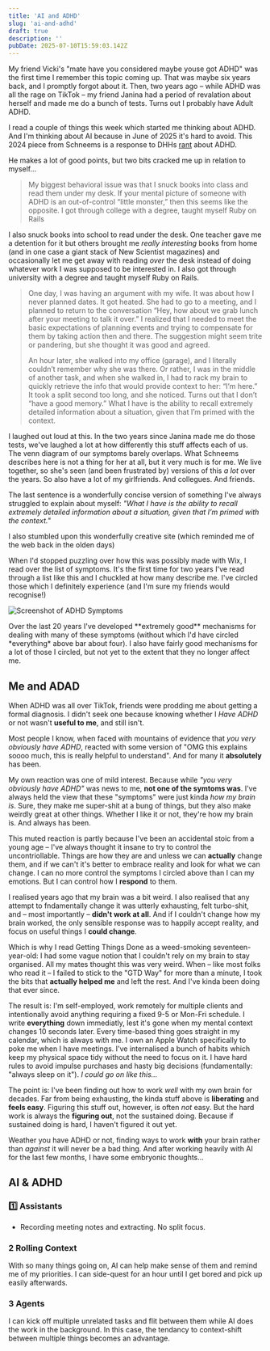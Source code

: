 ```yaml
---
title: 'AI and ADHD'
slug: 'ai-and-adhd'
draft: true
description: ''
pubDate: 2025-07-10T15:59:03.142Z
---
```



My friend Vicki's "mate have you considered maybe youse got ADHD" was the first time I remember this topic coming up. That was maybe six years back, and I promptly forgot about it. Then, two years ago – while ADHD was all the rage on TikTok – my friend Janina had a period of revalation about herself and made me do a bunch of tests. Turns out I probably have Adult ADHD.

I read a couple of things this week which started me thinking about ADHD. And I'm thinking about AI because in June of 2025 it's hard to avoid. This 2024 piece from Schneems is a response to DHHs [rant](https://web.archive.org/web/20241121071802/https://world.hey.com/dhh/cold-reading-an-adhd-affliction-44163793) about ADHD.

<BookmarkCard url="https://www.schneems.com/2024/11/21/my-red-hot-adhd-programming-affliction/" />

He makes a lot of good points, but two bits cracked me up in relation to myself...

> My biggest behavioral issue was that I snuck books into class and read them under my desk. If your mental picture of someone with ADHD is an out-of-control “little monster,” then this seems like the opposite. I got through college with a degree, taught myself Ruby on Rails

I also snuck books into school to read under the desk. One teacher gave me a detention for it but others brought me _really interesting_ books from home (and in one case a giant stack of New Scientist magazines) and occasionally let me get away with reading _over_ the desk instead of doing whatever work I was supposed to be interested in. I also got through university with a degree and taught myself Ruby on Rails.

> One day, I was having an argument with my wife. It was about how I never planned dates. It got heated. She had to go to a meeting, and I planned to return to the conversation “Hey, how about we grab lunch after your meeting to talk it over.” I realized that I needed to meet the basic expectations of planning events and trying to compensate for them by taking action then and there. The suggestion might seem trite or pandering, but she thought it was good and agreed.
>
> An hour later, she walked into my office (garage), and I literally couldn’t remember why she was there. Or rather, I was in the middle of another task, and when she walked in, I had to rack my brain to quickly retrieve the info that would provide context to her: “I’m here.” It took a split second too long, and she noticed. Turns out that I don’t “have a good memory.” What I have is the ability to recall extremely detailed information about a situation, given that I’m primed with the context.

I laughed out loud at this. In the two years since Janina made me do those tests, we've laughed a lot at how differently this stuff affects each of us. The venn diagram of our symptoms barely overlaps. What Schneems describes here is not a thing for her at all, but it very much is for me. We live together, so she's seen (and been frustrated by) versions of this _a lot_ over the years. So also have a lot of my girlfriends. And collegues. And friends.

The last sentence is a wonderfully concise version of something I've always struggled to explain about myself: _"What I have is the ability to recall extremely detailed information about a situation, given that I’m primed with the context."_

I also stumbled upon this wonderfully creative site (which reminded me of the web back in the olden days)

<BookmarkCard url="https://www.adhdexperience.com/" />

When I'd stopped puzzling over how this was possibly made with Wix, I read over the list of symptoms. It's the first time for two years I've read through a list like this and I chuckled at how many describe me. I've circled those which I definitely experience (and I'm sure my friends would recognise!)

![Screenshot of ADHD Symptoms](../../assets/notes/2025-07-10-ai-and-adhd/adhd-screenshot.png)

<Callout>
  Over the last 20 years I've developed **extremely good** mechanisms for dealing with many of these
  symptoms (without which I'd have circled *everything* above bar about four). I also have fairly
  good mechanisms for a lot of those I circled, but not yet to the extent that they no longer affect
  me.
</Callout>

## Me and ADAD

When ADHD was all over TikTok, friends were prodding me about getting a formal diagnosis. I didn't seek one because knowing whether I _Have ADHD_ or not wasn't **useful to me**, and still isn't.

Most people I know, when faced with mountains of evidence that _you very obviously have ADHD_, reacted with some version of "OMG this explains soooo much, this is really helpful to understand". And for many it **absolutely** has been.

My own reaction was one of mild interest. Because while _"you very obviously have ADHD"_ was news to me, **not one of the symtoms was**. I've always held the view that these "symptoms" were just kinda _how my brain is_. Sure, they make me super-shit at a bung of things, but they also make weirdly great at other things. Whether I like it or not, they're how my brain is. And always has been.

This muted reaction is partly because I've been an accidental stoic from a young age – I've always thought it insane to try to control the uncontriollable. Things are how they are and unless we can **actually** change them, and if we can't it's better to embrace reality and look for what we can change. I can no more control the symptoms I circled above than I can my emotions. But I can control how I **respond** to them.

I realised years ago that my brain was a bit weird. I also realised that any attempt to fndamentally change it was utterly exhausting, felt turbo-shit, and – most importantly – **didn't work at all**. And if I couldn't change how my brain worked, the only sensible response was to happily accept reality, and focus on useful things I **could change**.

Which is why I read Getting Things Done as a weed-smoking seventeen-year-old: I had some vague notion that I couldn't rely on my brain to stay organised. All my mates thought this was very weird. When – like most folks who read it – I failed to stick to the "GTD Way" for more than a minute, I took the bits that **actually helped me** and left the rest. And I've kinda been doing that ever since.

The result is: I'm self-employed, work remotely for multiple clients and intentionally avoid anything requiring a fixed 9-5 or Mon-Fri schedule. I write **everything** down immediatly, lest it's gone when my mental context changes 10 seconds later. Every time-based thing goes straight in my calendar, which is always with me. I own an Apple Watch specifically to poke me when I have meetings. I've internalised a bunch of habits which keep my physical space tidy without the need to focus on it. I have hard rules to avoid impulse purchases and hasty big decisions (fundamentally: "always sleep on it"). _I could go on like this..._

The point is: I've been finding out how to work _well_ with my own brain for decades. Far from being exhausting, the kinda stuff above is **liberating** and **feels easy**. Figuring this stuff out, however, is often _not_ easy. But the hard work is always the **figuring out**, not the sustained doing. Because if sustained doing is hard, I haven't figured it out yet.

Weather you have ADHD or not, finding ways to work **with** your brain rather than _against_ it will never be a bad thing. And after working heavily with AI for the last few months, I have some embryonic thoughts...

## AI & ADHD

### 1️⃣ Assistants

- Recording meeting notes and extracting. No split focus.

### 2 Rolling Context

With so many things going on, AI can help make sense of them and remind me of my priorities.
I can side-quest for an hour until I get bored and pick up easily afterwards.

### 3 Agents

I can kick off multiple unrelated tasks and flit between them while AI does the work in the background. In this case, the tendancy to context-shift between multiple things becomes an advantage.
